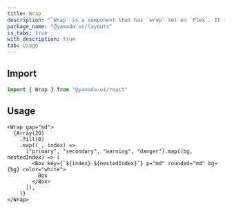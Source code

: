 ```yaml
---
title: Wrap
description: "`Wrap` is a component that has `wrap` set on `Flex`. It inherits convenient style shorthand from `Flex`"
package_name: "@yamada-ui/layouts"
is_tabs: true
with_description: true
tab: Usage
---
```


## Import

```ts
import { Wrap } from "@yamada-ui/react"
```

## Usage

```tsx
<Wrap gap="md">
  {Array(20)
    .fill(0)
    .map((_, index) =>
      ["primary", "secondary", "warning", "danger"].map((bg, nestedIndex) => (
        <Box key={`${index}-${nestedIndex}`} p="md" rounded="md" bg={bg} color="white">
          Box
        </Box>
      )),
    )}
</Wrap>
```
